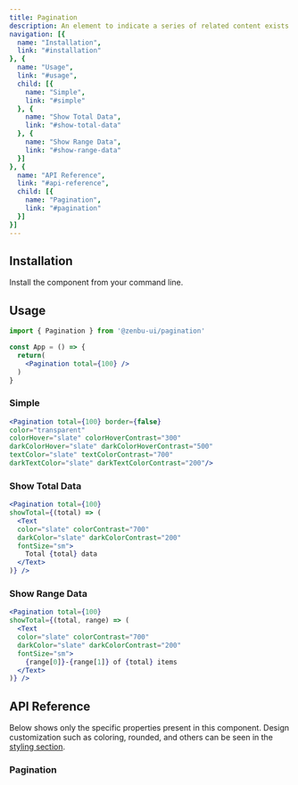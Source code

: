 ```yaml
---
title: Pagination
description: An element to indicate a series of related content exists across multiple pages.
navigation: [{
  name: "Installation",
  link: "#installation"
}, {
  name: "Usage",
  link: "#usage",
  child: [{
    name: "Simple",
    link: "#simple"
  }, {
    name: "Show Total Data",
    link: "#show-total-data"
  }, {
    name: "Show Range Data",
    link: "#show-range-data"
  }]
}, {
  name: "API Reference",
  link: "#api-reference",
  child: [{
    name: "Pagination",
    link: "#pagination"
  }]
}]
---
```


<PreviewPagination />

## Installation
Install the component from your command line.

<NpmInstall packageName="@zenbu-ui/pagination" />

## Usage

```jsx
import { Pagination } from '@zenbu-ui/pagination'

const App = () => {
  return(
    <Pagination total={100} />
  )
}
```

### Simple

<PreviewPaginationSimple />

```jsx
<Pagination total={100} border={false}
color="transparent"
colorHover="slate" colorHoverContrast="300"
darkColorHover="slate" darkColorHoverContrast="500"
textColor="slate" textColorContrast="700"
darkTextColor="slate" darkTextColorContrast="200"/>
```

### Show Total Data
<PreviewPaginationTotal />

```jsx
<Pagination total={100}
showTotal={(total) => (
  <Text
  color="slate" colorContrast="700"
  darkColor="slate" darkColorContrast="200"
  fontSize="sm">
    Total {total} data
  </Text>
)} />
```

### Show Range Data
<PreviewPaginationRange />

```jsx
<Pagination total={100}
showTotal={(total, range) => (
  <Text
  color="slate" colorContrast="700"
  darkColor="slate" darkColorContrast="200"
  fontSize="sm">
    {range[0]}-{range[1]} of {total} items
  </Text>
)} />
```

## API Reference
Below shows only the specific properties present in this component. Design customization such as coloring, rounded, and others can be seen in the [styling section](/docs/styling).

### Pagination
<PaginationProps />

